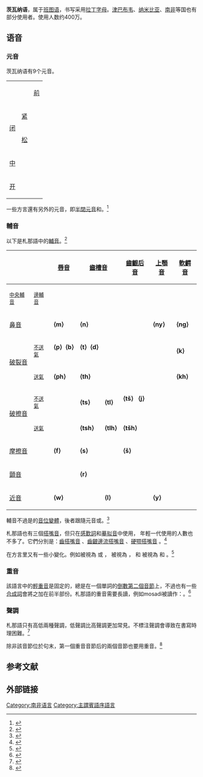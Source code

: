 {{NoteTA
| T=zh-hans:茨瓦纳语;zh-hk:茨瓦納語;zh-tw:札那語;
| 1=zh-hans:茨瓦纳;zh-hk:茨瓦納;zh-tw:札那;
| 2=zh-hans:博茨瓦纳;zh-hk:博茨瓦納;zh-tw:波札那
}}
{{Infobox Language
| name=茨瓦纳语
| nativename=Setswana/Sitswana
| states={{BWA}}<br/>{{ZAF}}<br/>{{ZWE}}<br/>{{NAM}}
| region=[[南部非洲|南部非洲]]
| speakers=4,000,000
| familycolor=Niger-Congo
| fam1=[[尼日尔-刚果语系|尼日尔-刚果语系]]
| fam2=[[大西洋-刚果语族|大西洋-刚果语族]]
| fam3=[[贝努埃-刚果语支|贝努埃-刚果语支]]
| fam4=[[班图语|班图语]]
| fam5=[[南班图语|南班图语]]
| fam6=[[班图语支|班图语支]]
| fam7=[[Central_Bantu|Central Bantu]]
| fam8=[[Southern_Bantu|Southern Bantu]]
| fam9=[[Sotho-Tswana_languages|Sotho-Tswana]]
| nation={{BWA}}<br/>{{ZAF}}
| iso1=tn|iso2=tsn|iso3=tsn}}

'''茨瓦纳语'''，属于[[班图语|班图语]]，书写采用[[拉丁字母|拉丁字母]]。[[津巴布韦|津巴布韦]]、[[纳米比亚|纳米比亚]]、[[南非|南非]]等国也有部分使用者。使用人数约400万。

== 语音 ==
=== 元音 ===
茨瓦纳语有9个元音。

{| class="wikitable"
|-
| colspan=2|
![[前元音|前]]
![[后元音|后]]
|-
!rowspan=2| [[闭元音|闭]]
!class=small| [[紧|紧]]
| align=center| {{IPA|[[闭前不圆唇元音|i]]}}  
| align=center| {{IPA|[[闭后圆唇元音|u]]}}  
|-
!class=small| [[松|松]]
| align=center| {{IPA|[[次闭次前不圆唇元音|ɪ]]}}
| align=center| {{IPA|[[次闭次后圆唇元音|ʊ]]}}
|-
!colspan=2| [[中元音|中]]
| align=center| {{IPA|[[半开前不圆唇元音|ɛ]]}}
| align=center| {{IPA|[[半开后圆唇元音|ɔ]]}}
|-
!colspan=2| [[开元音|开]]
| colspan=2 align=center| {{IPA|[[开前不圆唇元音|a]]}}
|}

一些方言還有另外的元音，即[[半閉元音|半閉元音]]{{IPA|/e/}}和{{IPA|/o/}}。<ref>{{Harvnb|University of Botswana|2001|p=19}}</ref>

=== 輔音 ===
以下是札那語中的[[輔音|輔音]]。<ref>{{Harvnb|University of Botswana|2001|p=10}}</ref>

{| class="wikitable IPA" style="text-align: center;"
! colspan="2" rowspan="2" |
! rowspan="2" | [[唇音|唇音]]
! colspan="2" | [[齒槽音|齒槽音]]
! rowspan="2" | [[齒齦后音|齒齦后音]]
! rowspan="2" | [[上顎音|上顎音]]
! rowspan="2" | [[軟齶音|軟齶音]]
! rowspan="2" | [[小舌音|小舌音]]
! rowspan="2" | [[喉音|喉音]]
|-
! <small>[[中央輔音|中央輔音]]</small>
! <small>[[邊輔音|邊輔音]]</small>
|-
! colspan="2" | [[鼻音_(辅音)|鼻音]]
| '''⟨m⟩'''<br />{{IPA|/m/}}
| '''⟨n⟩'''<br />{{IPA|/n/}}
|
|
| '''⟨ny⟩'''<br />{{IPA|/ɲ/}}
| '''⟨ng⟩'''<br />{{IPA|/ŋ/}}
|
|
|-
! rowspan="2" | [[破裂音|破裂音]]
! <small>[[不送氣|不送氣]]</small>
| '''⟨p⟩'''  '''⟨b⟩'''<br />{{IPA|/p/}}  {{IPA|/b/}}
| '''⟨t⟩'''  '''⟨d⟩'''<br />{{IPA|/t/}}  {{IPA|/d/}}
|
|
|
| '''⟨k⟩'''<br />{{IPA|/k/}}
|
|
|-
! <small>[[送氣|送氣]]</small>
| '''⟨ph⟩'''<br />{{IPA|/pʰ/}}
| '''⟨th⟩'''<br />{{IPA|/tʰ/}}
|
|
|
| '''⟨kh⟩'''<br />{{IPA|/kʰ/}}
| '''⟨kg⟩'''<br />{{IPA|/qʰ/}}
|
|-
! rowspan="2" | [[破擦音|破擦音]]
! <small>[[不送氣|不送氣]]</small>
|
| '''⟨ts⟩'''<br />{{IPA|/ts/}}
| '''⟨tl⟩'''<br />{{IPA|/tɬ/}}
| '''⟨tš⟩'''   '''⟨j⟩'''<br />{{IPA|/tʃ/}}  {{IPA|/dʒ/}}
|
|
|
|
|-
! <small>[[送氣|送氣]]</small>
|
| '''⟨tsh⟩'''<br />{{IPA|/tsʰ/}}
| '''⟨tlh⟩'''<br />{{IPA|/tɬʰ/}}
| '''⟨tšh⟩'''<br />{{IPA|/tʃʰ/}}
|
|
|
|
|-
! colspan="2" | [[摩擦音|摩擦音]]
| '''⟨f⟩'''<br />{{IPA|/f/}}
| '''⟨s⟩'''<br />{{IPA|/s/}}
|
| '''⟨š⟩'''<br />{{IPA|/ʃ/}}
|
|
| '''⟨g⟩'''<br />{{IPA|/χ/}}
| '''⟨h⟩'''<br />{{IPA|/h/}}
|-
! colspan="2" | [[顫音|顫音]]
|
| '''⟨r⟩'''<br />{{IPA|/r/}}
|
|
|
|
|
|
|-
! colspan="2" | [[近音|近音]]
| '''⟨w⟩'''<br />{{IPA|/w/}}
|
| '''⟨l⟩'''<br />{{IPA|/l/}}
|
| '''⟨y⟩'''<br />{{IPA|/j/}}
|
|
|
|}

輔音{{IPA|/d/}}不過是{{IPA|/l/}}的[[音位變體|音位變體]]，後者跟隨元音{{IPA|/i/}}或{{IPA|/u/}}。<ref>{{Harvnb|University of Botswana|2001|p=3}}</ref>

札那語也有三個[[搭嘴音|搭嘴音]]，但只在[[感歎詞|感歎詞]]和[[摹拟音|摹拟音]]中使用， 年輕一代使用的人數也不多了。它們分別是：[[齒搭嘴音|齒搭嘴音]] {{IPA|/ǀ/}}、[[齒齦邊流搭嘴音|齒齦邊流搭嘴音]] {{IPA|/ǁ/}}、[[硬颚搭嘴音|硬颚搭嘴音]] {{IPA|/ǃ/}}。<ref>{{Harvnb|University of Botswana|2001|pp=11–12}}</ref>

在方言里又有一些小變化。例如{{IPA|/χ/}}被視為 {{IPA|/x/}} 或 {{IPA|/h/}}，{{IPA|/f/}} 被視為 {{IPA|/h/}}，{{IPA|/tɬ/}} 和 {{IPA|/tɬʰ/}} 被視為 {{IPA|/t/}} 和 {{IPA|/tʰ/}}。<ref>{{Harvnb|University of Botswana|2001|pp=14–15}}</ref>

=== 重音 ===
該語言中的[[輕重音|輕重音]]是固定的，總是在一個單詞的[[末音節|倒數第二個音節]]上，不過也有一些[[合成詞|合成詞]]會將之加在前半部份。札那語的重音需要長讀，例如mosadi被讀作：{{IPA|[mʊ̀ˈsáːdì]}}。<ref>{{Harvnb|University of Botswana|2001|p=32}}</ref>

=== 聲調 ===
札那語只有高低兩種聲調，低聲調比高聲調更加常見。不標注聲調會導致在書寫時理困難。<ref>{{Harvnb|University of Botswana|2001|pp=31–32}}</ref>

除非該音節位於句末，第一個重音音節后的兩個音節也要用重音。<ref>{{Harvnb|University of Botswana|2001|p=34}}</ref>

== 参考文献 ==
{{Reflist}}
==外部链接==

{{InterWiki|code=tn}}
{{非洲聯盟語言}}
{{Authority control}}

{{DEFAULTSORT:Tswana language}}
[[Category:南非语言|Category:南非语言]]
[[Category:主謂賓語序語言|Category:主謂賓語序語言]]